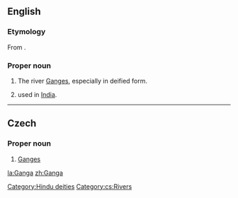 ==English==
{{wikipedia|Ganga in Hinduism}}

===Etymology===
From {{etyl|sa}} {{term|sc=Deva|गङ्गा|tr=gáṅgā|lang=sa}}.

===Proper noun===
{{en-proper-noun}}

# {{Hinduism}} The river [[Ganges]], especially in deified form.
# {{given name|female|from=Sanskrit}} used in [[India]].

[[Category:Hindu deities]]

----

==Czech==

===Proper noun===
{{cs-proper noun|g=f}}

# [[Ganges]]

[[Category:cs:Rivers]]

[[la:Ganga]]
[[zh:Ganga]]